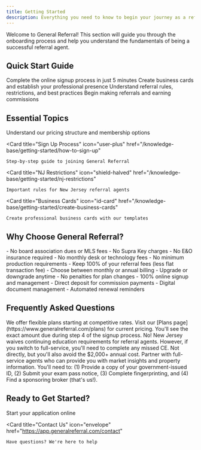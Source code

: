 ```yaml
---
title: Getting Started
description: Everything you need to know to begin your journey as a referral agent with General Referral
---
```


Welcome to General Referral! This section will guide you through the onboarding process and help you understand the fundamentals of being a successful referral agent.

## Quick Start Guide

<Steps>
  <Step title="Sign Up">
    Complete the online signup process in just 5 minutes
  </Step>
  <Step title="Set Up Your Business">
    Create business cards and establish your professional presence
  </Step>
  <Step title="Learn the Basics">
    Understand referral rules, restrictions, and best practices
  </Step>
  <Step title="Start Referring">
    Begin making referrals and earning commissions
  </Step>
</Steps>

## Essential Topics

<CardGroup cols={2}>
  <Card 
    title="Costs & Plans" 
    icon="dollar-sign"
    href="/knowledge-base/getting-started/cost-to-hang-license"
  >
    Understand our pricing structure and membership options
  </Card>
  
  <Card 
    title="Sign Up Process" 
    icon="user-plus"
    href="/knowledge-base/getting-started/how-to-sign-up"
  >
    Step-by-step guide to joining General Referral
  </Card>
  
  <Card 
    title="NJ Restrictions" 
    icon="shield-halved"
    href="/knowledge-base/getting-started/nj-restrictions"
  >
    Important rules for New Jersey referral agents
  </Card>
  
  <Card 
    title="Business Cards" 
    icon="id-card"
    href="/knowledge-base/getting-started/create-business-cards"
  >
    Create professional business cards with our templates
  </Card>
</CardGroup>

## Why Choose General Referral?

<Accordion title="No Hidden Fees">
  - No board association dues or MLS fees
  - No Supra Key charges
  - No E&O insurance required
  - No monthly desk or technology fees
  - No minimum production requirements
</Accordion>

<Accordion title="Flexible Plans">
  - Keep 100% of your referral fees (less flat transaction fee)
  - Choose between monthly or annual billing
  - Upgrade or downgrade anytime
  - No penalties for plan changes
</Accordion>

<Accordion title="Simple Process">
  - 100% online signup and management
  - Direct deposit for commission payments
  - Digital document management
  - Automated renewal reminders
</Accordion>

## Frequently Asked Questions

<AccordionGroup>
  <Accordion title="How much does it cost to join?">
    We offer flexible plans starting at competitive rates. Visit our [Plans page](https://www.generalreferral.com/plans) for current pricing. You'll see the exact amount due during step 4 of the signup process.
  </Accordion>
  
  <Accordion title="Do I need continuing education?">
    No! New Jersey waives continuing education requirements for referral agents. However, if you switch to full-service, you'll need to complete any missed CE.
  </Accordion>
  
  <Accordion title="Can I get MLS access?">
    Not directly, but you'll also avoid the $2,000+ annual cost. Partner with full-service agents who can provide you with market insights and property information.
  </Accordion>
  
  <Accordion title="What are the requirements after passing my exam?">
    You'll need to: (1) Provide a copy of your government-issued ID, (2) Submit your exam pass notice, (3) Complete fingerprinting, and (4) Find a sponsoring broker (that's us!).
  </Accordion>
</AccordionGroup>

## Ready to Get Started?

<CardGroup cols={2}>
  <Card 
    title="Join Now" 
    icon="rocket"
    href="https://app.generalreferral.com/join"
  >
    Start your application online
  </Card>
  
  <Card 
    title="Contact Us" 
    icon="envelope"
    href="https://app.generalreferral.com/contact"
  >
    Have questions? We're here to help
  </Card>
</CardGroup>